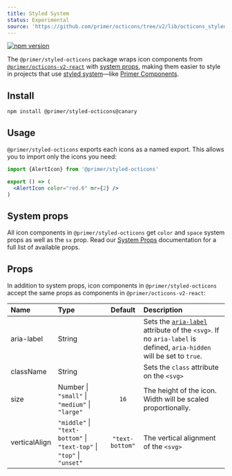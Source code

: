 ```yaml
---
title: Styled System
status: Experimental 
source: 'https://github.com/primer/octicons/tree/v2/lib/octicons_styled'
---
```


[![npm version](https://img.shields.io/npm/v/@primer/styled-octicons/canary.svg)](https://www.npmjs.org/package/@primer/styled-octicons)

The `@primer/styled-octicons` package wraps icon components from [`@primer/octicons-v2-react`](/packages/react) with [system props](https://primer.style/components/system-props), making them easier to style in projects that use [styled system](https://styled-system.com/)—like [Primer Components](https://primer.style/components).

## Install

```shell
npm install @primer/styled-octicons@canary
```

## Usage

`@primer/styled-octicons`  exports each icons as a named export. This allows you to import only the icons you need:

```jsx
import {AlertIcon} from '@primer/styled-octicons'

export () => (
  <AlertIcon color="red.6" mr={2} />
)
```

## System props

All icon components in `@primer/styled-octicons` get `color` and `space` system props as well as the `sx` prop. Read our [System Props](https://primer.style/components/system-props) documentation for a full list of available props.


## Props

In addition to system props, icon components in `@primer/styled-octicons` accept the same props as components in `@primer/octicons-v2-react`:

| Name | Type | Default | Description |
| :- | :- | :-: | :- |
| aria-label | String | | Sets the [`aria-label`](https://developer.mozilla.org/en-US/docs/Web/Accessibility/ARIA/ARIA_Techniques/Using_the_aria-label_attribute) attribute of the `<svg>`. If no `aria-label` is defined, `aria-hidden` will be set to `true`.  |
| className | String | | Sets the `class` attribute on the `<svg>` |
| size | Number \| `"small"` \| `"medium"` \| `"large"` | `16` | The height of the icon. Width will be scaled proportionally. |
| verticalAlign | `"middle"` \| `"text-bottom"` \| `"text-top"` \| `"top"` \| `"unset"` | `"text-bottom"` | The vertical alignment of the `<svg>` |

